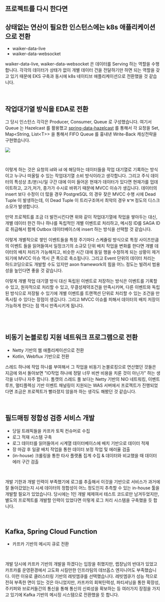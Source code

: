 ## 프로젝트를 다시 한다면

## 상태없는 연산이 필요한 인스턴스에는 k8s 애플리케이션으로 전환

- waiker-data-live
- waiker-data-websocket

waiker-data-live, waiker-data-websocket 은 데이터를 Serving 하는 역할을 수행합니다. 각각의 데이터가 상태가 없이 개별 데이터 건을 전달하기만 하면 되는 역할을 갖고 있기 때문에 EKS 구축과 동시에 k8s 네이티브 애플리케이션으로 전환했을 것 같습니다. <br/>

<br/>



## 작업대기열 방식을 EDA로 전환

그 당시 인스턴스 각각은 Producer, Consumer, Queue 로 구성했습니다. 여기서 Queue 는 Hazelcast 를 활용했고 [spring-data-hazelcast](https://github.com/hazelcast/spring-data-hazelcast) 를 통해서 각 요청을 Set, Map\<String, List\<T\>\> 을 통해서 FIFO Queue 를 흉내낸 Write-Back 캐싱전략을 구현했습니다.



![](./img/message-queue-usage/instance.png)

<br/>

이렇게 하는 것은 요청의 id와 id 에 해당하는 데이터들을 작업 대기열로 기록하는 방식이고 누구나 떠올릴 수 있는 작업대기열 소비 방식이라고 생각합니다. 그리고 주식 데이터의 특성상 초/분/시/일 구간 대에 이미 들어온 현재가 데이터가 있다면 현재가를 업데이트하고, 고가,저가, 종가가 수시로 바뀌기 때문에 MVCC 이슈가 생깁니다. 데이터의 insert 보다 수정이 더 많을 경우 PostgreSQL 의 경우 잦은 MVCC 수행 시에 Dead Tuple 이 발생하는데, 이 Dead Tuple 이 트리구조여서 최악의 경우 `N^M` 정도의 디스크 소모가 발생합니다.<br/>

만약 프로젝트를 조금 더 발전시킨다면 위와 같이 작업대기열에 작업을 쌓아두는 대신, 개별 데이터 한건 하나 하나를 독립적인 개별 이벤트로 처리하고, 메시징 ID를  SAGA ID 로 취급해서 함께 Outbox 데이터베이스에 insert 하는 방식을 선택할 것 같습니다.<br/>

이렇게 개별적으로 쌓인 이벤트들을 특정 주기마다 스케쥴링 방식으로 특정 사이즈만큼의 이벤트 들을 읽어들여서 일정크기의 소규모 단위 배치 작업을 변화를 한다면 개별 데이터의 배치 처리가 가능해지고, 비슷한 시간 대에 동일 행을 수정하게 되는 상황이 제거되기에 MVCC 이슈 역시 큰 폭으로 축소됩니다. 그리고 Event 단위의 데이터 처리는 하드코딩으로도 개발할 수도 있지만 axon framework의 힘을 어느 정도는 빌려서 범용성을 높인다면 좋을 것 같습니다.<br/>

이렇게 개별 작업 대기열 방식 대신 독립된 이벤트로 저장하는 방식은 이벤트를 기록할수 있고, 원자적으로 처리할 수 있고, 무결성제약조건을 만족시키며, 다른 이벤트와 독립된 방식으로 저장될 수 있기에 개별 이벤트를 트랜잭션 단위로 처리할 수 있는 조건을 만족시킬 수 있다는 장점이 생깁니다. 그리고 MVCC 이슈를 피해서 데이터의 배치 저장이 가능하게 한다는 점 역시 만족시키게 됩니다.<br/><br/>

<br/>



## 비동기 논블로킹 지원 네트워크 프로그램으로 전환

- Netty 기반의 웹 애플리케이션으로 전환
- Kotlin, Webflux 기반으로 전환

스레드 하나에 작업 하나를 부여해서 그 작업을 비동기 논블로킹으로 연산했던 것들은 지금에 와서 돌아보면 "IO작업 하나에 정말 너무 비싼 비용을 치룬 것이 아닌가" 하는 생각을 너무나 자주 합니다. 톰캣의 스레드 풀 보다는 Netty 기반의 NIO 네트워킹, 이벤트 루프, 멀티플렉싱 기반 이벤트 채널링이 지원되는 WAS 서버에서 프로젝트가 진행되었다면 조금은 프로젝트가 빨라졌지 않을까 하는 생각도 해봤던 것 같습니다.<br/>

<br/>



## 필드매핑 정합성 검증 서비스 개발

- 당일 트래픽들을 카프카 토픽 컨슈머로 수집
- 로그 적재 시스템 구축
- 로그 데이터를 읽어들여서 시계열 데이터베이스에 배치 기반으로 데이터 적재
- 장 마감 후 일괄 배치 작업을 통한 데이터 보정 작업 및 에러율 검출
- (in-house) 크롤링을 통한 타사 플랫폼 집계 수집 & 데이터와 비교했을 때 데이터 에러 구간 검출

<br/>

개발 기한과 개발 인력이 부족했기에 로그를 추출해서 이것을 기반으로 서비스가 과거에 잘 돌아갔었는지 시세 데이터의 정합성이 어느 정도인지 추측할 수 있는 in-house 툴을 개발할 필요가 있었습니다. 당시에는 1인 개발 체제여서 테스트 코드로만 남겨두었지만, 별도의 프로젝트를 개발할 인력이 있었다면 이렇게 로그 처리 시스템을 구축했을 듯 합니다.<br/>

<br/>



## Kafka, Spring Cloud Function

- 카프카 기반의 메시지 큐로 전환

<br/>

개발 당시에 카프카 기반의 개발을 하겠다는 입장을 취했지만, 랩장님의 반대가 있었고 카프카를 운영환경에서 고도화 시킬만한 인프라팀의 데브옵스 엔지니어도 부족했습니다. 이런 이유로 클러스터링 기반의 레빗엠큐를 선택했습니다. 레빗엠큐가 성능 적으로 전혀 부족한 면이 있는 것은 아니었지만, 카프카의 회복탄력성, 파티셔닝을 통한 확장성, 주키퍼와 브로커들간의 통신을 통해 통신의 신뢰성을 확보하는 등 여러가지 장점을 가지고 있기에 Kafka 기반의 메시징 시스템으로 전환했을 듯 합니다.<br/>

